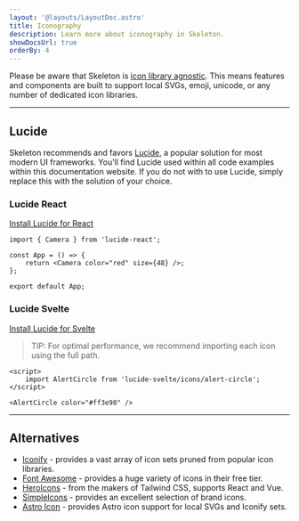 ```yaml
---
layout: '@layouts/LayoutDoc.astro'
title: Iconography
description: Learn more about iconography in Skeleton.
showDocsUrl: true
orderBy: 4
---
```



<p class="type-scale-5">Please be aware that Skeleton is <u>icon library agnostic</u>. This means features and components are built to support local SVGs, emoji, unicode, or any number of dedicated icon libraries.</p>

---

## Lucide

Skeleton recommends and favors [Lucide](https://lucide.dev/), a popular solution for most modern UI frameworks. You'll find Lucide used within all code examples within this documentation website. If you do not with to use Lucide, simply replace this with the solution of your choice.

### Lucide React

[Install Lucide for React](https://lucide.dev/guide/packages/lucide-react)

```tsx
import { Camera } from 'lucide-react';

const App = () => {
    return <Camera color="red" size={48} />;
};

export default App;
```

### Lucide Svelte

[Install Lucide for Svelte](https://lucide.dev/guide/packages/lucide-svelte)

> TIP: For optimal performance, we recommend importing each icon using the full path.

```svelte
<script>
    import AlertCircle from 'lucide-svelte/icons/alert-circle';
</script>

<AlertCircle color="#ff3e98" />
```

---

## Alternatives

* [Iconify](https://iconify.design/) - provides a vast array of icon sets pruned from popular icon libraries.
* [Font Awesome](https://fontawesome.com/) - provides a huge variety of icons in their free tier.
* [HeroIcons](https://heroicons.com/) - from the makers of Tailwind CSS, supports React and Vue.
* [SimpleIcons](https://simpleicons.org/) - provides an excellent selection of brand icons.
* [Astro Icon](https://www.astroicon.dev/) - provides Astro icon support for local SVGs and Iconify sets.